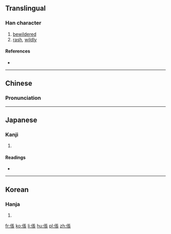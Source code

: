 {{also|伥}}
==Translingual==

===Han character===
{{Han char|rn=9|rad=人|as=08|sn=10|four=2123<sub>2</sub>|canj=人尸一女 (OSMV)|ids=⿰[[亻]][[長]]}}

# [[bewildered]]
# [[rash]], [[wildly]]

====References====
* {{Han ref|kx=0106.270|dkj=00742|dj=0227.100|hdz=10170.040|uh=5000|ud=20480|bh=ADCE|bd=44494}}

----

==Chinese==
{{zh-hanzi-box|[[伥]]|倀}}

===Pronunciation===
{{zh-pron
|m=chāng
|c=coeng1,zaang1
|mc=y
|oc=y
|ma=
|cat=a,adv
}}

----

==Japanese==

===Kanji===
{{ja-kanji|grade=|rs=人08}}

# {{defn|lang=ja|sort=人08}}

====Readings====
* {{ja-readings|on=[[ちょう]] (chō), [[とう]] (tō), [[じょう]] (jō)|kun=[[くるう]] (kuruu), [[たおれる]] (taoreru)}}

----

==Korean==

===Hanja===
{{ko-hanja|hangeul=창|rv=chang|mr=ch'ang}}

# {{defn|lang=ko|sort=人08}}

[[fr:倀]]
[[ko:倀]]
[[li:倀]]
[[hu:倀]]
[[pl:倀]]
[[zh:倀]]